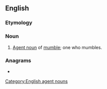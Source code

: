==English==

===Etymology===
{{suffix|en|mumble|er}}

===Noun===
{{en-noun}}

# [[agent noun|Agent noun]] of [[mumble]]; one who mumbles.

===Anagrams===
* {{anagrams|en|a=belmmru|Brummel}}

[[Category:English agent nouns]]
